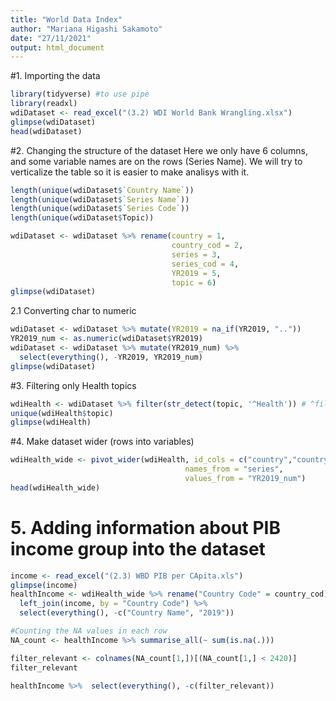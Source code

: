 ```yaml
---
title: "World Data Index"
author: "Mariana Higashi Sakamoto"
date: "27/11/2021"
output: html_document
---
```


#1. Importing the data

```r
library(tidyverse) #to use pipe
library(readxl)
wdiDataset <- read_excel("(3.2) WDI World Bank Wrangling.xlsx")
glimpse(wdiDataset)
head(wdiDataset)

```

#2. Changing the structure of the dataset
Here we only have 6 columns, and some variable names are on the rows (Series Name). We will try to verticalize the table so it is easier to make analisys with it.
```r
length(unique(wdiDataset$`Country Name`))
length(unique(wdiDataset$`Series Name`))
length(unique(wdiDataset$`Series Code`))
length(unique(wdiDataset$Topic))

wdiDataset <- wdiDataset %>% rename(country = 1, 
                                    country_cod = 2, 
                                    series = 3,
                                    series_cod = 4, 
                                    YR2019 = 5,
                                    topic = 6)
glimpse(wdiDataset)

```
2.1 Converting char to numeric

```r
wdiDataset <- wdiDataset %>% mutate(YR2019 = na_if(YR2019, ".."))
YR2019_num <- as.numeric(wdiDataset$YR2019)
wdiDataset <- wdiDataset %>% mutate(YR2019_num) %>% 
  select(everything(), -YR2019, YR2019_num)
glimpse(wdiDataset)
```
#3. Filtering only Health topics

```r
wdiHealth <- wdiDataset %>% filter(str_detect(topic, '^Health')) # ^filter all observations that begin with Health
unique(wdiHealth$topic)
glimpse(wdiHealth)
```
#4. Make dataset wider (rows into variables) 
```r
wdiHealth_wide <- pivot_wider(wdiHealth, id_cols = c("country","country_cod", "topic"),
                                       names_from = "series", 
                                       values_from = "YR2019_num")
head(wdiHealth_wide)

```
# 5. Adding information about PIB income group into the dataset
```r
income <- read_excel("(2.3) WBD PIB per CApita.xls")
glimpse(income)
healthIncome <- wdiHealth_wide %>% rename("Country Code" = country_cod) %>% 
  left_join(income, by = "Country Code") %>% 
  select(everything(), -c("Country Name", "2019"))

#Counting the NA values in each row
NA_count <- healthIncome %>% summarise_all(~ sum(is.na(.)))

filter_relevant <- colnames(NA_count[1,])[(NA_count[1,] < 2420)]
filter_relevant

healthIncome %>%  select(everything(), -c(filter_relevant))


```


